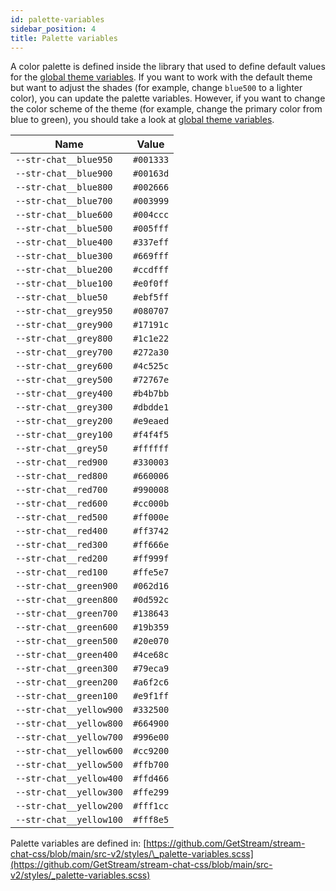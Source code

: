 ```yaml
---
id: palette-variables
sidebar_position: 4
title: Palette variables
---
```



A color palette is defined inside the library that used to define default values for the [global theme variables](./global-variables.mdx). If you want to work with the default theme but want to adjust the shades (for example, change `blue500` to a lighter color), you can update the palette variables. However, if you want to change the color scheme of the theme (for example, change the primary color from blue to green), you should take a look at [global theme variables](./global-variables.mdx).

| Name                    | Value     |
| ----------------------- | --------- |
| `--str-chat__blue950`   | `#001333` |
| `--str-chat__blue900`   | `#00163d` |
| `--str-chat__blue800`   | `#002666` |
| `--str-chat__blue700`   | `#003999` |
| `--str-chat__blue600`   | `#004ccc` |
| `--str-chat__blue500`   | `#005fff` |
| `--str-chat__blue400`   | `#337eff` |
| `--str-chat__blue300`   | `#669fff` |
| `--str-chat__blue200`   | `#ccdfff` |
| `--str-chat__blue100`   | `#e0f0ff` |
| `--str-chat__blue50`    | `#ebf5ff` |
| `--str-chat__grey950`   | `#080707` |
| `--str-chat__grey900`   | `#17191c` |
| `--str-chat__grey800`   | `#1c1e22` |
| `--str-chat__grey700`   | `#272a30` |
| `--str-chat__grey600`   | `#4c525c` |
| `--str-chat__grey500`   | `#72767e` |
| `--str-chat__grey400`   | `#b4b7bb` |
| `--str-chat__grey300`   | `#dbdde1` |
| `--str-chat__grey200`   | `#e9eaed` |
| `--str-chat__grey100`   | `#f4f4f5` |
| `--str-chat__grey50`    | `#ffffff` |
| `--str-chat__red900`    | `#330003` |
| `--str-chat__red800`    | `#660006` |
| `--str-chat__red700`    | `#990008` |
| `--str-chat__red600`    | `#cc000b` |
| `--str-chat__red500`    | `#ff000e` |
| `--str-chat__red400`    | `#ff3742` |
| `--str-chat__red300`    | `#ff666e` |
| `--str-chat__red200`    | `#ff999f` |
| `--str-chat__red100`    | `#ffe5e7` |
| `--str-chat__green900`  | `#062d16` |
| `--str-chat__green800`  | `#0d592c` |
| `--str-chat__green700`  | `#138643` |
| `--str-chat__green600`  | `#19b359` |
| `--str-chat__green500`  | `#20e070` |
| `--str-chat__green400`  | `#4ce68c` |
| `--str-chat__green300`  | `#79eca9` |
| `--str-chat__green200`  | `#a6f2c6` |
| `--str-chat__green100`  | `#e9f1ff` |
| `--str-chat__yellow900` | `#332500` |
| `--str-chat__yellow800` | `#664900` |
| `--str-chat__yellow700` | `#996e00` |
| `--str-chat__yellow600` | `#cc9200` |
| `--str-chat__yellow500` | `#ffb700` |
| `--str-chat__yellow400` | `#ffd466` |
| `--str-chat__yellow300` | `#ffe299` |
| `--str-chat__yellow200` | `#fff1cc` |
| `--str-chat__yellow100` | `#fff8e5` |


Palette variables are defined in: [https://github.com/GetStream/stream-chat-css/blob/main/src-v2/styles/\_palette-variables.scss](https://github.com/GetStream/stream-chat-css/blob/main/src-v2/styles/_palette-variables.scss)
